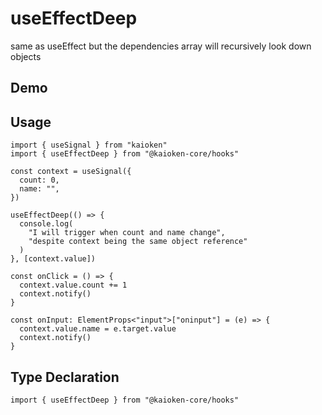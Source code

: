 
# useEffectDeep

same as useEffect but the dependencies array will recursively look down objects

## Demo

<UseEffectDeepExample />

## Usage

```tsx
import { useSignal } from "kaioken"
import { useEffectDeep } from "@kaioken-core/hooks"

const context = useSignal({
  count: 0,
  name: "",
})

useEffectDeep(() => {
  console.log(
    "I will trigger when count and name change",
    "despite context being the same object reference"
  )
}, [context.value])

const onClick = () => {
  context.value.count += 1
  context.notify()
}

const onInput: ElementProps<"input">["oninput"] = (e) => {
  context.value.name = e.target.value
  context.notify()
}
```

## Type Declaration

```tsx twoslash
import { useEffectDeep } from "@kaioken-core/hooks"
```
